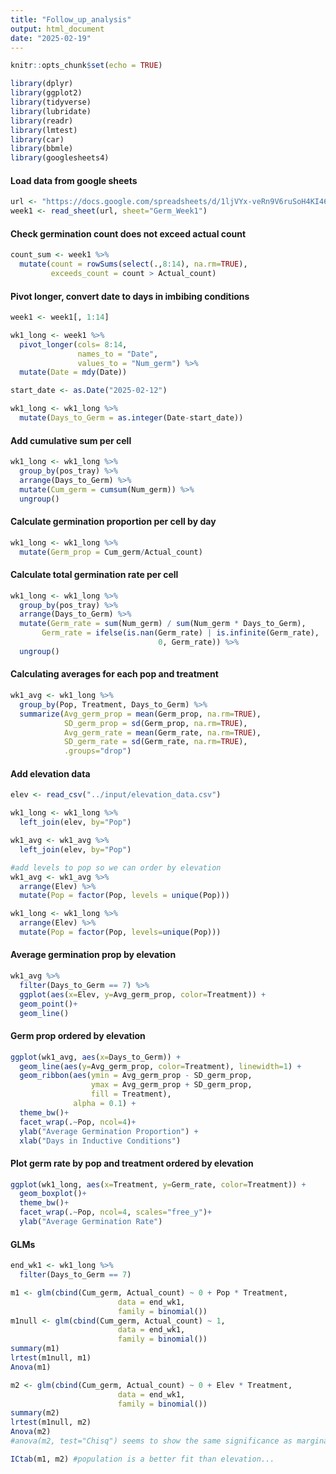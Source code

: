 ```yaml
---
title: "Follow_up_analysis"
output: html_document
date: "2025-02-19"
---
```


```r
knitr::opts_chunk$set(echo = TRUE)
```

```r
library(dplyr)
library(ggplot2)
library(tidyverse)
library(lubridate)
library(readr)
library(lmtest)
library(car)
library(bbmle)
library(googlesheets4)
```

#### Load data from google sheets

```r
url <- "https://docs.google.com/spreadsheets/d/1ljVYx-veRn9V6ruSoH4KI46yF5Y4VarCVwQGWmdjz8w/edit?gid=673524059#gid=673524059"
week1 <- read_sheet(url, sheet="Germ_Week1")

```

#### Check germination count does not exceed actual count

```r
count_sum <- week1 %>%
  mutate(count = rowSums(select(.,8:14), na.rm=TRUE),
         exceeds_count = count > Actual_count)
```

#### Pivot longer, convert date to days in imbibing conditions

```r
week1 <- week1[, 1:14]

wk1_long <- week1 %>%
  pivot_longer(cols= 8:14,
               names_to = "Date",
               values_to = "Num_germ") %>%
  mutate(Date = mdy(Date))

start_date <- as.Date("2025-02-12")

wk1_long <- wk1_long %>%
  mutate(Days_to_Germ = as.integer(Date-start_date))
```

#### Add cumulative sum per cell

```r
wk1_long <- wk1_long %>%
  group_by(pos_tray) %>%
  arrange(Days_to_Germ) %>%
  mutate(Cum_germ = cumsum(Num_germ)) %>%
  ungroup()
```

#### Calculate germination proportion per cell by day

```r
wk1_long <- wk1_long %>%
  mutate(Germ_prop = Cum_germ/Actual_count)
```

#### Calculate total germination rate per cell

```r
wk1_long <- wk1_long %>%
  group_by(pos_tray) %>%
  arrange(Days_to_Germ) %>% 
  mutate(Germ_rate = sum(Num_germ) / sum(Num_germ * Days_to_Germ),
       Germ_rate = ifelse(is.nan(Germ_rate) | is.infinite(Germ_rate), 
                                 0, Germ_rate)) %>%
  ungroup()
```

#### Calculating averages for each pop and treatment

```r
wk1_avg <- wk1_long %>%
  group_by(Pop, Treatment, Days_to_Germ) %>%
  summarize(Avg_germ_prop = mean(Germ_prop, na.rm=TRUE),
            SD_germ_prop = sd(Germ_prop, na.rm=TRUE),
            Avg_germ_rate = mean(Germ_rate, na.rm=TRUE),
            SD_germ_rate = sd(Germ_rate, na.rm=TRUE),
            .groups="drop")
```

#### Add elevation data

```r
elev <- read_csv("../input/elevation_data.csv")

wk1_long <- wk1_long %>%
  left_join(elev, by="Pop")

wk1_avg <- wk1_avg %>%
  left_join(elev, by="Pop")

#add levels to pop so we can order by elevation
wk1_avg <- wk1_avg %>%
  arrange(Elev) %>%
  mutate(Pop = factor(Pop, levels = unique(Pop)))

wk1_long <- wk1_long %>%
  arrange(Elev) %>%
  mutate(Pop = factor(Pop, levels=unique(Pop)))
```

#### Average germination prop by elevation

```r
wk1_avg %>%
  filter(Days_to_Germ == 7) %>%
  ggplot(aes(x=Elev, y=Avg_germ_prop, color=Treatment)) +
  geom_point()+
  geom_line()
```

#### Germ prop ordered by elevation

```r
ggplot(wk1_avg, aes(x=Days_to_Germ)) +
  geom_line(aes(y=Avg_germ_prop, color=Treatment), linewidth=1) +
  geom_ribbon(aes(ymin = Avg_germ_prop - SD_germ_prop, 
                  ymax = Avg_germ_prop + SD_germ_prop, 
                  fill = Treatment), 
              alpha = 0.1) +
  theme_bw()+
  facet_wrap(.~Pop, ncol=4)+
  ylab("Average Germination Proportion") +
  xlab("Days in Inductive Conditions")
```

#### Plot germ rate by pop and treatment ordered by elevation

```r
ggplot(wk1_long, aes(x=Treatment, y=Germ_rate, color=Treatment)) +
  geom_boxplot()+
  theme_bw()+
  facet_wrap(.~Pop, ncol=4, scales="free_y")+
  ylab("Average Germination Rate") 
```

#### GLMs

```r
end_wk1 <- wk1_long %>%
  filter(Days_to_Germ == 7)

m1 <- glm(cbind(Cum_germ, Actual_count) ~ 0 + Pop * Treatment,
                        data = end_wk1, 
                        family = binomial())
m1null <- glm(cbind(Cum_germ, Actual_count) ~ 1,
                        data = end_wk1, 
                        family = binomial())
summary(m1)
lrtest(m1null, m1)
Anova(m1)

m2 <- glm(cbind(Cum_germ, Actual_count) ~ 0 + Elev * Treatment,
                        data = end_wk1, 
                        family = binomial())
summary(m2)
lrtest(m1null, m2)
Anova(m2)
#anova(m2, test="Chisq") seems to show the same significance as marginal hypothesis test

ICtab(m1, m2) #population is a better fit than elevation...
```
